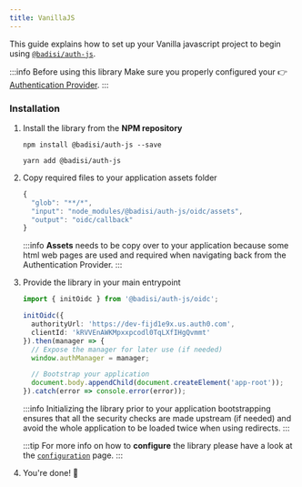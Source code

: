 ```yaml
---
title: VanillaJS
---
```




This guide explains how to set up your Vanilla javascript project to begin using [`@badisi/auth-js`][auth-js].

:::info Before using this library
Make sure you properly configured your 👉 [Authentication Provider](providers).
:::


### Installation

1. Install the library from the **NPM repository**

    <Tabs>
    <TabItem value="npm" label="npm" default>

    ```shell
    npm install @badisi/auth-js --save
    ```

    </TabItem>
    <TabItem value="yarn" label="yarn">

    ```shell
    yarn add @badisi/auth-js
    ```

    </TabItem>
    </Tabs>

2. Copy required files to your application assets folder

    ```js
    {
      "glob": "**/*",
      "input": "node_modules/@badisi/auth-js/oidc/assets",
      "output": "oidc/callback"
    }
    ```

    :::info
    **Assets** needs to be copy over to your application because some html web pages are used and required when navigating back from the Authentication Provider.
    :::

3. Provide the library in your main entrypoint

    ```ts title="main.ts"
    import { initOidc } from '@badisi/auth-js/oidc';

    initOidc({
      authorityUrl: 'https://dev-fijd1e9x.us.auth0.com',
      clientId: 'kRVVEnAWKMpxxpcodl0TqLXfIHgQvmmt'
    }).then(manager => {
      // Expose the manager for later use (if needed)
      window.authManager = manager;

      // Bootstrap your application
      document.body.appendChild(document.createElement('app-root'));
    }).catch(error => console.error(error));
    ```

    :::info
    Initializing the library prior to your application bootstrapping ensures that all the security checks are made upstream (if needed) and avoid the whole application to be loaded twice when using redirects.
    :::

    :::tip
    For more info on how to **configure** the library please have a look at the [`configuration`](./configuration) page.
    :::

5. You're done! 🚀


[auth-js]: https://github.com/badisi/auth-js/tree/main/libs/auth-js

